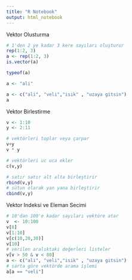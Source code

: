```yaml
---
title: "R Notebook"
output: html_notebook
---
```


Vektor Olusturma
```r
# 1'den 2 ye kadar 3 kere sayıları oluşturur
rep(1:2, 3)
a <- rep(1:2, 3)
is.vector(a)

typeof(a)

a <- "ali"

a <- c("ali", "veli","isik" , "uzaya gitsin")
a


```


Vektor Birlestirme
```r
v <- 1:10
y <- 2:11

# vektörleri toplar veya çarpar
v+y
v * y

# vektörleri uc uca ekler
c(v,y)

# satır satır alt alta birleştirir
rbind(v,y)
# sütun olarak yan yana birleştirir
cbind(v,y)
```


Vektor Indeksi ve Eleman Secimi
```r
# 10'dan 100'e kadar sayıları vektöre atar
v  <- 10:100
v[8]
v[1:10]
v[c(10,20,30)]
v[10]
# verilen aralıktaki değerleri listeler
v[v > 50 & v < 80]
a <- c("ali", "veli","isik" , "uzaya gitsin")
# sarta göre vektörde arama işlemi
a[a == "veli"]

```

























